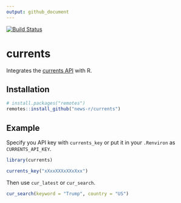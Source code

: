 ```yaml
---
output: github_document
---
```


[![Build Status](https://travis-ci.org/news-r/currents.svg?branch=master)](https://travis-ci.org/news-r/currents)

# currents

Integrates the [currents API](https://currentsapi.services/) with R.

## Installation

``` r
# install.packages("remotes")
remotes::install_github("news-r/currents")
```

## Example

Specify you API key with `currents_key` or put it in your `.Renviron` as `CURRENTS_API_KEY`.

```r
library(currents)

currents_key("xXxxXXXxXXxXxx")
```

Then use `cur_latest` or `cur_search`.

```r
cur_search(keyword = "Trump", country = "US")
```